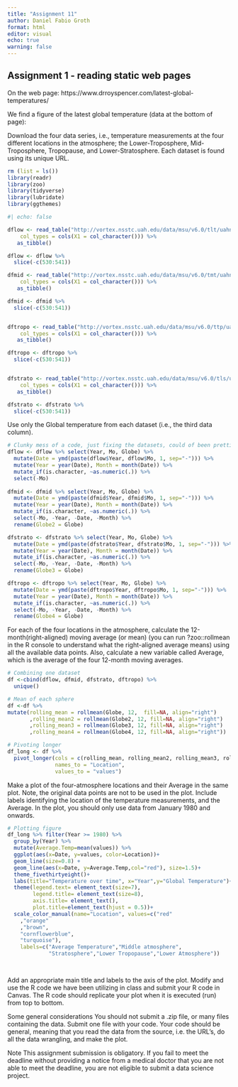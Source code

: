 ```yaml
---
title: "Assignment 11"
author: Daniel Fabio Groth
format: html
editor: visual
echo: true
warning: false
---
```


## Assignment 1 - reading static web pages

On the web page: https://www.drroyspencer.com/latest-global-temperatures/

We find a figure of the latest global temperature (data at the bottom of page):

Download the four data series, i.e., temperature measurements at the four different locations in the atmosphere; the Lower-Troposphere, Mid-Troposphere, Tropopause, and Lower-Stratosphere. Each dataset is found using its unique URL.

```r
rm (list = ls())
library(readr)
library(zoo)
library(tidyverse)
library(lubridate)
library(ggthemes)
```

```r
#| echo: false

dflow <- read_table("http://vortex.nsstc.uah.edu/data/msu/v6.0/tlt/uahncdc_lt_6.0.txt", 
    col_types = cols(X1 = col_character())) %>%
   as_tibble()

dflow <- dflow %>%
  slice(-c(530:541))

dfmid <- read_table("http://vortex.nsstc.uah.edu/data/msu/v6.0/tmt/uahncdc_mt_6.0.txt", 
    col_types = cols(X1 = col_character())) %>%
   as_tibble()

dfmid <- dfmid %>%
  slice(-c(530:541))


dftropo <- read_table("http://vortex.nsstc.uah.edu/data/msu/v6.0/ttp/uahncdc_tp_6.0.txt", 
    col_types = cols(X1 = col_character())) %>%
   as_tibble()

dftropo <- dftropo %>%
  slice(-c(530:541))


dfstrato <- read_table("http://vortex.nsstc.uah.edu/data/msu/v6.0/tls/uahncdc_ls_6.0.txt", 
    col_types = cols(X1 = col_character())) %>%
   as_tibble()

dfstrato <- dfstrato %>%
  slice(-c(530:541))
```

Use only the Global temperature from each dataset (i.e., the third data column).

```r

# Clunky mess of a code, just fixing the datasets, could of been prettier
dflow <- dflow %>% select(Year, Mo, Globe) %>% 
  mutate(Date = ymd(paste(dflow$Year, dflow$Mo, 1, sep="-"))) %>% 
  mutate(Year = year(Date), Month = month(Date)) %>%
  mutate_if(is.character, ~as.numeric(.)) %>%
  select(-Mo)
  
dfmid <- dfmid %>% select(Year, Mo, Globe) %>% 
  mutate(Date = ymd(paste(dfmid$Year, dfmid$Mo, 1, sep="-"))) %>% 
  mutate(Year = year(Date), Month = month(Date)) %>%
  mutate_if(is.character, ~as.numeric(.)) %>%
  select(-Mo, -Year, -Date, -Month) %>%
  rename(Globe2 = Globe)

dfstrato <- dfstrato %>% select(Year, Mo, Globe) %>% 
  mutate(Date = ymd(paste(dfstrato$Year, dfstrato$Mo, 1, sep="-"))) %>% 
  mutate(Year = year(Date), Month = month(Date)) %>%
  mutate_if(is.character, ~as.numeric(.)) %>%
  select(-Mo, -Year, -Date, -Month) %>%
  rename(Globe3 = Globe)

dftropo <- dftropo %>% select(Year, Mo, Globe) %>% 
  mutate(Date = ymd(paste(dftropo$Year, dftropo$Mo, 1, sep="-"))) %>% 
  mutate(Year = year(Date), Month = month(Date)) %>%
  mutate_if(is.character, ~as.numeric(.)) %>%
  select(-Mo, -Year, -Date, -Month) %>%
  rename(Globe4 = Globe)
```

For each of the four locations in the atmosphere, calculate the 12-month(right-aligned) moving average (or mean) (you can run ?zoo::rollmean in the R console to understand what the right-aligned average means) using all the available data points. Also, calculate a new variable called Average, which is the average of the four 12-month moving averages.

```r
# Combining one dataset
df <-cbind(dflow, dfmid, dfstrato, dftropo) %>%
  unique()

# Mean of each sphere
df <-df %>%
mutate(rolling_mean = rollmean(Globe, 12,  fill=NA, align="right")
       ,rolling_mean2 = rollmean(Globe2, 12, fill=NA, align="right")
       ,rolling_mean3 = rollmean(Globe3, 12, fill=NA, align="right")
       ,rolling_mean4 = rollmean(Globe4, 12, fill=NA, align="right"))
```

```r
# Pivoting longer
df_long <- df %>%
  pivot_longer(cols = c(rolling_mean, rolling_mean2, rolling_mean3, rolling_mean4), 
               names_to = "Location", 
               values_to = "values")
```

Make a plot of the four-atmosphere locations and their Average in the same plot. Note, the original data points are not to be used in the plot. Include labels identifying the location of the temperature measurements, and the Average. In the plot, you should only use data from January 1980 and onwards.

```r
# Plotting figure
df_long %>% filter(Year >= 1980) %>% 
  group_by(Year) %>% 
  mutate(Average.Temp=mean(values)) %>%
  ggplot(aes(x=Date, y=values, color=Location))+ 
  geom_line(size=0.8) +
  geom_line(aes(x=Date, y=Average.Temp,col="red"), size=1.5)+
  theme_fivethirtyeight()+
  labs(title="Temperature over time", x="Year",y="Global Temperature")+
  theme(legend.text= element_text(size=7),
        legend.title= element_text(size=8),
        axis.title= element_text(),
        plot.title=element_text(hjust = 0.5))+
  scale_color_manual(name="Location", values=c("red"
    ,"orange"
    ,"brown",
    "cornflowerblue",
    "turquoise"), 
    labels=c("Average Temperature","Middle atmosphere",
             "Stratosphere","Lower Tropopause","Lower Atmosphere"))

  
```

Add an appropriate main title and labels to the axis of the plot. Modify and use the R code we have been utilizing in class and submit your R code in Canvas. The R code should replicate your plot when it is executed (run) from top to bottom.

Some general considerations You should not submit a .zip file, or many files containing the data. Submit one file with your code. Your code should be general, meaning that you read the data from the source, i.e. the URL's, do all the data wrangling, and make the plot.

Note This assignment submission is obligatory. If you fail to meet the deadline without providing a notice from a medical doctor that you are not able to meet the deadline, you are not eligible to submit a data science project.
